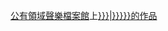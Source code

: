 <noinclude>{{Documentation}}</noinclude><includeonly>[[公有領域聲樂檔案館]]上[[choralwiki:{{{1|{{PAGENAME}}}}}|{{{description|{{{2|{{PAGENAME}}}}}{{{comp|}}}}}}的作品]]</includeonly>